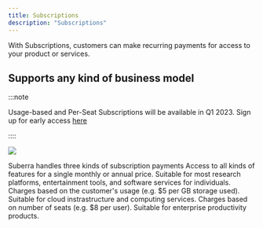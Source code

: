 ```yaml
---
title: Subscriptions
description: "Subscriptions"
---
```


With Subscriptions, customers can make recurring payments for access to your product or services.




## Supports any kind of business model

:::note

Usage-based and Per-Seat Subscriptions will be available in Q1 2023. Sign up for early access [here](https://suberra.typeform.com/to/kIIAJN2P?typeform-source=ywsman08ybv.typeform.com)

::::

<div style={{ flexBasis: "300px", flexGrow: "1", textAlign: "center" }}>
  <img src={Image1} style={{ alignSelf: "center", maxWidth: "60%" }} />
</div>

Suberra handles three kinds of subscription payments
<Tabs>
  <TabItem value="fixed" label="Fixed Fee" default>
    Access to all kinds of features for a single monthly or annual price. Suitable for most research platforms, entertainment tools, and software services for individuals.
  </TabItem>
  <TabItem value="usage-based" label="Usage-Based">
    Charges based on the customer's usage (e.g. $5 per GB storage used). Suitable for cloud instrastructure and computing services.
  </TabItem>
  <TabItem value="per-seat" label="Per Seat">
    Charges based on number of seats (e.g. $8 per user). Suitable for enterprise productivity products.
  </TabItem>
</Tabs>